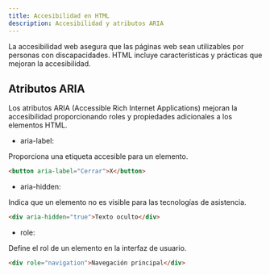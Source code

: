 ```yaml
---
title: Accesibilidad en HTML
description: Accesibilidad y atributos ARIA
---
```


La accesibilidad web asegura que las páginas web sean utilizables por personas con discapacidades. HTML incluye características y prácticas que mejoran la accesibilidad. 

## Atributos ARIA 

Los atributos ARIA (Accessible Rich Internet Applications) mejoran la accesibilidad proporcionando roles 
y propiedades adicionales a los elementos HTML. 

* aria-label: 

Proporciona una etiqueta accesible para un elemento. 

```html
<button aria-label="Cerrar">X</button> 
```

* aria-hidden: 

Indica que un elemento no es visible para las tecnologías de asistencia. 

```html
<div aria-hidden="true">Texto oculto</div> 
```

* role: 

Define el rol de un elemento en la interfaz de usuario. 

```html
<div role="navigation">Navegación principal</div>
```
